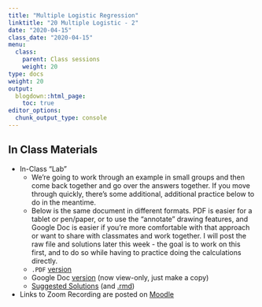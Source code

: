 ```yaml
---
title: "Multiple Logistic Regression"
linktitle: "20 Multiple Logistic - 2"
date: "2020-04-15"
class_date: "2020-04-15"
menu:
  class:
    parent: Class sessions
    weight: 20
type: docs
weight: 20
output:
  blogdown::html_page:
    toc: true
editor_options: 
  chunk_output_type: console
---
```


## In Class Materials

- In-Class "Lab"
    - We're going to work through an example in small groups and then come back together and go over the answers together. If you move through quickly, there's some additional, additional practice below to do in the meantime.
    - Below is the same document in different formats. PDF is easier for a tablet or pen/paper, or to use the "annotate" drawing features, and Google Doc is easier if you're more comfortable with that approach or want to share with classmates and work together. I will post the raw file and solutions later this week - the goal is to work on this first, and to do so while having to practice doing the calculations directly.
    - `.PDF` [version](https://sds291.netlify.com/20/20-inclasslab.pdf) 
    - Google Doc [version](https://drive.google.com/file/d/1M29ClDiNGfevq9t-v2TSMEayN_KzOB6F/view?usp=sharing) (now view-only, just make a copy)
    - [Suggested Solutions](https://sds291.netlify.com/20/20-inclasslab-answers.pdf) (and [.rmd](https://sds291.netlify.com/20/20-inclasslab-answers.rmd))

- Links to Zoom Recording are posted on [Moodle](https://moodle.smith.edu/user/index.php?contextid=814530)